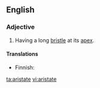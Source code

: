 ==English==

===Adjective===
{{en-adj|-}}

# {{botany|of leaves}} Having a long [[bristle]] at its [[apex]].

====Translations====
{{trans-top|having a long bristle at its apex}}
{{trans-mid}}
* Finnish: {{t-|fi|puikea}}
{{trans-bottom}}

[[ta:aristate]]
[[vi:aristate]]